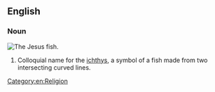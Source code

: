 ==English==

===Noun===
{{wikipedia}}
[[Image:Ichthus.svg|thumb|The Jesus fish.]]
{{en-noun|Jesus fish|Jesus fishes}}
# Colloquial name for the [[ichthys]], a symbol of a fish made from two intersecting curved lines.

[[Category:en:Religion]]